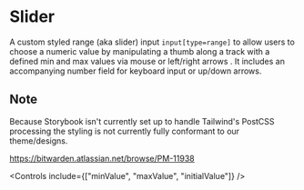 

<Meta of={stories} />

# Slider

A custom styled range (aka slider) input `input[type=range]` to allow users to choose a numeric
value by manipulating a thumb along a track with a defined min and max values via mouse or
left/right arrows . It includes an accompanying number field for keyboard input or up/down arrows.

## Note

Because Storybook isn't currently set up to handle Tailwind's PostCSS processing the styling is not
currently fully conformant to our theme/designs.

https://bitwarden.atlassian.net/browse/PM-11938

<Primary />

<Controls include={["minValue", "maxValue", "initialValue"]} />
